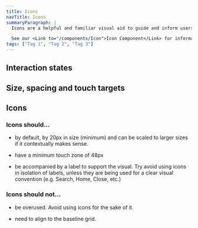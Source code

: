 ```yaml
---
title: Icons
navTitle: Icons
summaryParagraph: |
  Icons are a helpful and familiar visual aid to guide and inform users. Not just for aesthetics, they provide humanity by defining hierarchy for information and shaping a page’s composition, helping to make our product more approachable and usable.

  See our <Link to="/components/Icon">Icon Component</Link> for information about how to use these components.
tags: ["Tag 1", "Tag 2", "Tag 3"]
---
```



## Interaction states

<InteractionStatesDemo />

## Size, spacing and touch targets

<IconSizeSpaceTouch />

## Icons

<IconGrid />

<!-- 

<IconGrid category="Actions" />

<IconGrid category="Informational" />

<IconGrid category="Directional" />

<IconGrid category="Users" />

<IconGrid category="Views" />

<IconGrid category="Surveys" />

<IconGrid category="Sentiment" />

<IconGrid category="Navigational/Effectiveness" />

<IconGrid category="Navigational/Engagement" />

<IconGrid category="Navigational/Global" /> 

 -->

### Icons should...

<!-- <TipContainer>
<TipCard title="Icons should…" type="tip"> -->

* by default, by 20px in size (minimum) and can be scaled to larger sizes if it contextually makes sense.

* have a minimum touch zone of 48px

* be accompanied by a label to support the visual. Try avoid using icons in isolation of labels, unless they are being used for a clear visual convention (e.g. Search, Home, Close, etc.)

<!-- </TipCard>
<TipCard title="Icons should not…" type="warning"> -->

### Icons should not...

* be overused. Avoid using icons for the sake of it.

* need to align to the baseline grid.

<!-- </TipCard>
</TipContainer> -->

